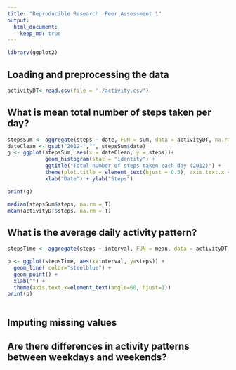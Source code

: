 ```yaml
---
title: "Reproducible Research: Peer Assessment 1"
output: 
  html_document:
    keep_md: true
---
```


```r
library(ggplot2)
```

## Loading and preprocessing the data

```r
activityDT<-read.csv(file = './activity.csv')
```
## What is mean total number of steps taken per day?

```r
stepsSum <- aggregate(steps ~ date, FUN = sum, data = activityDT, na.rm = TRUE)
dateClean <- gsub("2012-","", stepsSum$date)
g <- ggplot(stepsSum, aes(x = dateClean, y = steps))+ 
            geom_histogram(stat = "identity") +
            ggtitle("Total number of steps taken each day (2012)") +
            theme(plot.title = element_text(hjust = 0.5), axis.text.x = element_text(angle = 90, vjust = 0.5, hjust=1)) +
            xlab("Date") + ylab("Steps")

print(g) 

median(stepsSum$steps, na.rm = T)
mean(activityDT$steps, na.rm = T)

```


## What is the average daily activity pattern?
```r

stepsTime <- aggregate(steps ~ interval, FUN = mean, data = activityDT, na.rm = TRUE)

p <- ggplot(stepsTime, aes(x=interval, y=steps)) +
  geom_line( color="steelblue") + 
  geom_point() +
  xlab("") +
  theme(axis.text.x=element_text(angle=60, hjust=1))
print(p)
  

```
## Imputing missing values



## Are there differences in activity patterns between weekdays and weekends?
